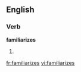 
==English==

===Verb===
'''familiarizes'''

# {{third-person singular of|[[familiarize]]}}

[[fr:familiarizes]]
[[vi:familiarizes]]